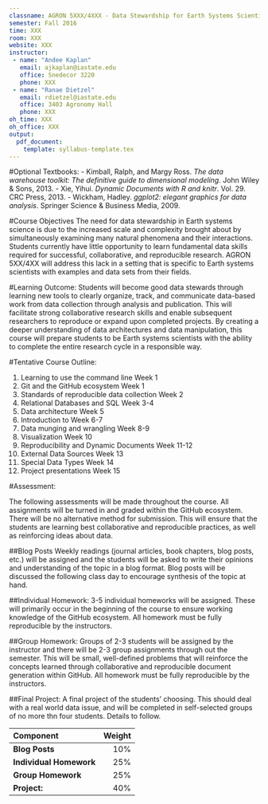 ```yaml
---
classname: AGRON 5XXX/4XXX - Data Stewardship for Earth Systems Scientists  
semester: Fall 2016
time: XXX
room: XXX
website: XXX
instructor:
 - name: "Andee Kaplan"
   email: ajkaplan@iastate.edu
   office: Snedecor 3220
   phone: XXX
 - name: "Ranae Dietzel"
   email: rdietzel@iastate.edu
   office: 3403 Agronomy Hall
   phone: XXX
oh_time: XXX
oh_office: XXX
output:
  pdf_document:
    template: syllabus-template.tex
---
```


#Optional Textbooks:
- Kimball, Ralph, and Margy Ross. *The data warehouse toolkit: The definitive guide to dimensional modeling*. John Wiley & Sons, 2013.
- Xie, Yihui. *Dynamic Documents with R and knitr*. Vol. 29. CRC Press, 2013.
- Wickham, Hadley. *ggplot2: elegant graphics for data analysis*. Springer Science & Business Media, 2009.

#Course Objectives
The need for data stewardship in Earth systems science is due to the increased scale and complexity brought about by simultaneously examining many natural phenomena and their interactions. Students currently have little opportunity to learn fundamental data skills required for successful, collaborative, and reproducible research. AGRON 5XX/4XX will address this lack in a setting that is specific to Earth systems scientists with examples and data sets from their fields.

#Learning Outcome:
Students will become good data stewards through learning new tools to clearly organize, track, and communicate data-based work from data collection through analysis and publication. This will facilitate strong collaborative research skills and enable subsequent researchers to reproduce or expand upon completed projects. By creating a deeper understanding of data architectures and data manipulation, this course will prepare students to be Earth systems scientists with the ability to complete the entire research cycle in a responsible way.

#Tentative Course Outline:

1. Learning to use the command line \dotfill Week 1
2. Git and the GitHub ecosystem \dotfill Week 1
1. Standards of reproducible data collection \dotfill Week 2
1. Relational Databases and SQL \dotfill Week 3-4
1. Data architecture \dotfill Week 5
1. Introduction to \texttt{R} \dotfill Week 6-7
1. Data munging and wrangling \dotfill Week 8-9
1. Visualization \dotfill Week 10
1. Reproducibility and Dynamic Documents \dotfill Week 11-12
1. External Data Sources \dotfill Week 13
1. Special Data Types \dotfill Week 14
1. Project presentations \dotfill Week 15

#Assessment: 

The following assessments will be made throughout the course. All assignments will be turned in and graded within the GitHub ecosystem. There will be no alternative method for submission. This will ensure that the students are learning best collaborative and reproducible practices, as well as reinforcing ideas about data.

##Blog Posts 
Weekly readings (journal articles, book chapters, blog posts, etc.) will be assigned and the students will be asked to write their opinions and understanding of the topic in a blog format. Blog posts will be discussed the following class day to encourage synthesis of the topic at hand. 

##Individual Homework: 
3-5 individual homeworks will be assigned. These will primarily occur in the beginning of the course to ensure working knowledge of the GitHub ecosystem. All homework must be fully reproducible by the instructors.

##Group Homework:
Groups of 2-3 students will be assigned by the instructor and there will be 2-3 group assignments through out the semester. This will be small, well-defined problems that will reinforce the concepts learned through collaborative and reproducible document generation within GitHub. All homework must be fully reproducible by the instructors.

##Final Project: 
 A final project of the students' choosing. This should deal with a real world data issue, and will be completed in self-selected groups of no more thn four students. Details to follow.


| Component | Weight |
|:---|---:|
|**Blog Posts** | 10\% |
|**Individual Homework** | 25\% |
|**Group Homework** | 25\% |
|**Project:** | 40\% |

